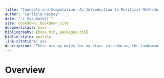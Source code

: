 ```yaml
--- 
title: "Concepts and Computation: An Introduction to Political Methodology"
author: "Carlisle Rainey"
date: "`r Sys.Date()`"
site: bookdown::bookdown_site
documentclass: book
bibliography: [book.bib, packages.bib]
biblio-style: apalike
link-citations: yes
description: "These are my notes for my class introducing the fundamental conceptual and computational tools to first-year PhD students in politial science."
---
```


# Overview
